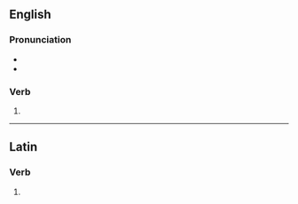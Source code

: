 ==English==

===Pronunciation===
* {{IPA|en|/kənˈfaɪdz/}}
* {{rhymes|en|aɪdz|s=2}}

===Verb===
{{head|en|verb form}}

# {{en-third-person singular of|confide}}

----

==Latin==

===Verb===
{{la-verb-form|cōnfīdēs}}

# {{inflection of|la|cōnfīdō||2|s|futr|actv|indc}}
